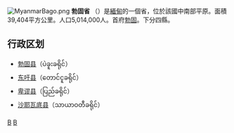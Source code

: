 {{unreferenced|time=2012-8-17}} 
[[File:MyanmarBago.png|right]]
'''勃固省''' （{{lang-my|ပဲခူးတိုင်းဒေသကြီး}}）是[[緬甸|緬甸]]的一個省，位於該國中南部平原。面積39,404平方公里。人口5,014,000人。首府[[勃固|勃固]]。下分四縣。

==行政区划==
*[[勃固县|勃固县]]（ပဲခူးခရိုင်）
*[[东吁县|东吁县]]（တောင်ငူခရိုင်）
*[[卑谬县|卑谬县]]（ပြည်ခရိုင်）
*[[沙耶瓦底县|沙耶瓦底县]]（သာယာဝတီခရိုင်）

{{勃固省行政區劃}}
{{缅甸行政区划}}

[[Category:緬甸省份|B]]
[[Category:勃固省|B]]